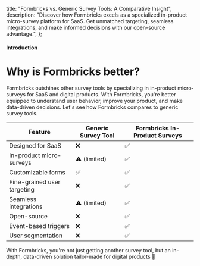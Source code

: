   title: "Formbricks vs. Generic Survey Tools: A Comparative Insight",
  description:
    "Discover how Formbricks excels as a specialized in-product micro-survey platform for SaaS. Get unmatched targeting, seamless integrations, and make informed decisions with our open-source advantage.",
};

#### Introduction 

# Why is Formbricks better?

Formbricks outshines other survey tools by specializing in in-product micro-surveys for SaaS and digital products. With Formbricks, you're better equipped to understand user behavior, improve your product, and make data-driven decisions. Let's see how Formbricks compares to generic survey tools.

| Feature                     | Generic Survey Tool | Formbricks In-Product Surveys |
| --------------------------- | ------------------- | ----------------------------- |
| Designed for SaaS           | ❌                  | ✅                            |
| In-product micro-surveys    | ⚠️ (limited)        | ✅                            |
| Customizable forms          | ✅                  | ✅                            |
| Fine-grained user targeting | ❌                  | ✅                            |
| Seamless integrations       | ⚠️ (limited)        | ✅                            |
| Open-source                 | ❌                  | ✅                            |
| Event-based triggers        | ❌                  | ✅                            |
| User segmentation           | ❌                  | ✅                            |

With Formbricks, you're not just getting another survey tool, but an in-depth, data-driven solution tailor-made for digital products 🎉
